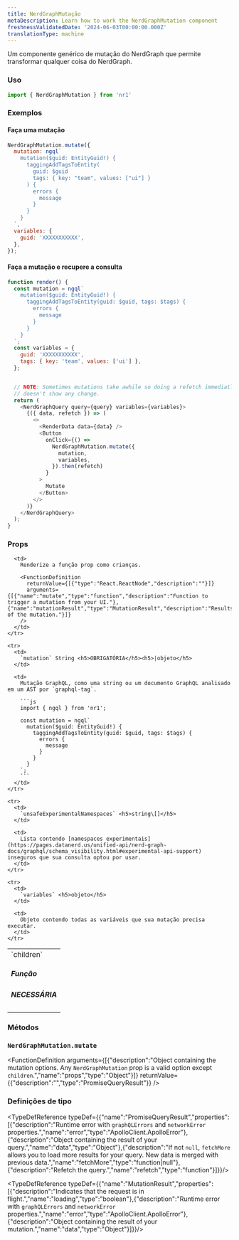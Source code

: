 ```yaml
---
title: NerdGraphMutação
metaDescription: Learn how to work the NerdGraphMutation component
freshnessValidatedDate: '2024-06-03T00:00:00.000Z'
translationType: machine
---
```


Um componente genérico de mutação do NerdGraph que permite transformar qualquer coisa do NerdGraph.

### Uso

```js
import { NerdGraphMutation } from 'nr1'
```

### Exemplos

#### Faça uma mutação

```js
NerdGraphMutation.mutate({
  mutation: ngql`
    mutation($guid: EntityGuid!) {
      taggingAddTagsToEntity(
        guid: $guid
        tags: { key: "team", values: ["ui"] }
      ) {
        errors {
          message
        }
      }
    }
  `,
  variables: {
    guid: 'XXXXXXXXXXX',
  },
});
```

#### Faça a mutação e recupere a consulta

```js
function render() {
  const mutation = ngql`
    mutation($guid: EntityGuid!) {
      taggingAddTagsToEntity(guid: $guid, tags: $tags) {
        errors {
          message
        }
      }
    }
  `;
  const variables = {
    guid: 'XXXXXXXXXXX',
    tags: { key: 'team', values: ['ui'] },
  };


  // NOTE: Sometimes mutations take awhile so doing a refetch immediatly after a mutate
  // doesn't show any change.
  return (
    <NerdGraphQuery query={query} variables={variables}>
      {({ data, refetch }) => (
        <>
          <RenderData data={data} />
          <Button
            onClick={() =>
              NerdGraphMutation.mutate({
                mutation,
                variables,
              }).then(refetch)
            }
          >
            Mutate
          </Button>
        </>
      )}
    </NerdGraphQuery>
  );
}
```

### Props

<table>
  <tbody>
    <tr>
      <td>
        `children` <h5>Função</h5><h5>NECESSÁRIA</h5>
      </td>

      <td>
        Renderize a função prop como crianças.

        <FunctionDefinition
          returnValue={[{"type":"React.ReactNode","description":""}]}
          arguments={[{"name":"mutate","type":"function","description":"Function to trigger a mutation from your UI."},{"name":"mutationResult","type":"MutationResult","description":"Results of the mutation."}]}
        />
      </td>
    </tr>

    <tr>
      <td>
        `mutation` String <h5>OBRIGATÓRIA</h5><h5>|objeto</h5>
      </td>

      <td>
        Mutação GraphQL, como uma string ou um documento GraphQL analisado em um AST por `graphql-tag`.

        ```js
        import { ngql } from 'nr1';

        const mutation = ngql`
          mutation($guid: EntityGuid!) {
            taggingAddTagsToEntity(guid: $guid, tags: $tags) {
              errors {
                message
              }
            }
          }
        `;
        ```
      </td>
    </tr>

    <tr>
      <td>
        `unsafeExperimentalNamespaces` <h5>string\[]</h5>
      </td>

      <td>
        Lista contendo [namespaces experimentais](https://pages.datanerd.us/unified-api/nerd-graph-docs/graphql/schema_visibility.html#experimental-api-support) inseguros que sua consulta optou por usar.
      </td>
    </tr>

    <tr>
      <td>
        `variables` <h5>objeto</h5>
      </td>

      <td>
        Objeto contendo todas as variáveis que sua mutação precisa executar.
      </td>
    </tr>
  </tbody>
</table>

### Métodos

### `NerdGraphMutation.mutate`

<FunctionDefinition
  arguments={[{"description":"Object containing the mutation options. Any `NerdGraphMutation` prop is a valid option except `children`.","name":"props","type":"Object"}]}
  returnValue={{"description":"","type":"PromiseQueryResult"}}
/>

### Definições de tipo

<TypeDefReference typeDef={{"name":"PromiseQueryResult","properties":[{"description":"Runtime error with `graphQLErrors` and `networkError` properties.","name":"error","type":"ApolloClient.ApolloError"},{"description":"Object containing the result of your query.","name":"data","type":"Object"},{"description":"If not `null`, `fetchMore` allows you to load more results for your query. New data is merged with previous data.","name":"fetchMore","type":"function|null"},{"description":"Refetch the query.","name":"refetch","type":"function"}]}}/>

<TypeDefReference typeDef={{"name":"MutationResult","properties":[{"description":"Indicates that the request is in flight.","name":"loading","type":"boolean"},{"description":"Runtime error with `graphQLErrors` and `networkError` properties.","name":"error","type":"ApolloClient.ApolloError"},{"description":"Object containing the result of your mutation.","name":"data","type":"Object"}]}}/>